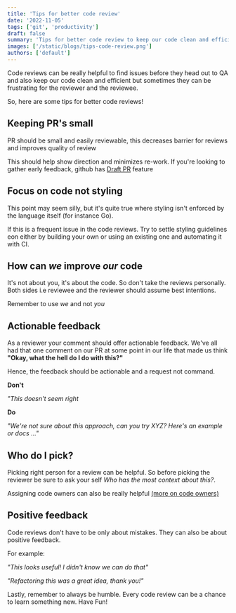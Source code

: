 ```yaml
---
title: 'Tips for better code review'
date: '2022-11-05'
tags: ['git', 'productivity']
draft: false
summary: 'Tips for better code review to keep our code clean and efficient'
images: ['/static/blogs/tips-code-review.png']
authors: ['default']
---
```


Code reviews can be really helpful to find issues before they head out to QA and also keep our code clean and efficient but sometimes they can be frustrating for the reviewer and the reviewee.

So, here are some tips for better code reviews!

## Keeping PR's small

PR should be small and easily reviewable, this decreases barrier for reviews and improves quality of review

This should help show direction and minimizes re-work. If you're looking to gather early feedback, github has [Draft PR](https://docs.github.com/en/github/collaborating-with-pull-requests/proposing-changes-to-your-work-with-pull-requests/about-pull-requests#draft-pull-requests) feature

## Focus on code not styling

This point may seem silly, but it's quite true where styling isn't enforced by the language itself (for instance Go).

If this is a frequent issue in the code reviews. Try to settle styling guidelines eon either by building your own or using an existing one and automating it with CI.

## How can _we_ improve _our_ code

It's not about you, it's about the code. So don't take the reviews personally. Both sides i.e reviewee and the reviewer should assume best intentions.

Remember to use _we_ and not _you_

## Actionable feedback

As a reviewer your comment should offer actionable feedback.
We've all had that one comment on our PR at some point in our life that made us think **"Okay, what the hell do I do with this?"**

Hence, the feedback should be actionable and a request not command.

**Don't**

_"This doesn't seem right_

**Do**

_"We're not sure about this approach, can you try XYZ? Here's an example or docs ..."_

## Who do I pick?

Picking right person for a review can be helpful. So before picking the reviewer be sure to ask your self _Who has the most context about this?_.

Assigning code owners can also be really helpful [(more on code owners)](https://docs.github.com/en/repositories/managing-your-repositorys-settings-and-features/customizing-your-repository/about-code-owners)

## Positive feedback

Code reviews don't have to be only about mistakes. They can also be about positive feedback.

For example:

_"This looks useful! I didn't know we can do that"_

_"Refactoring this was a great idea, thank you!"_

Lastly, remember to always be humble. Every code review can be a chance to learn something new. Have Fun!
